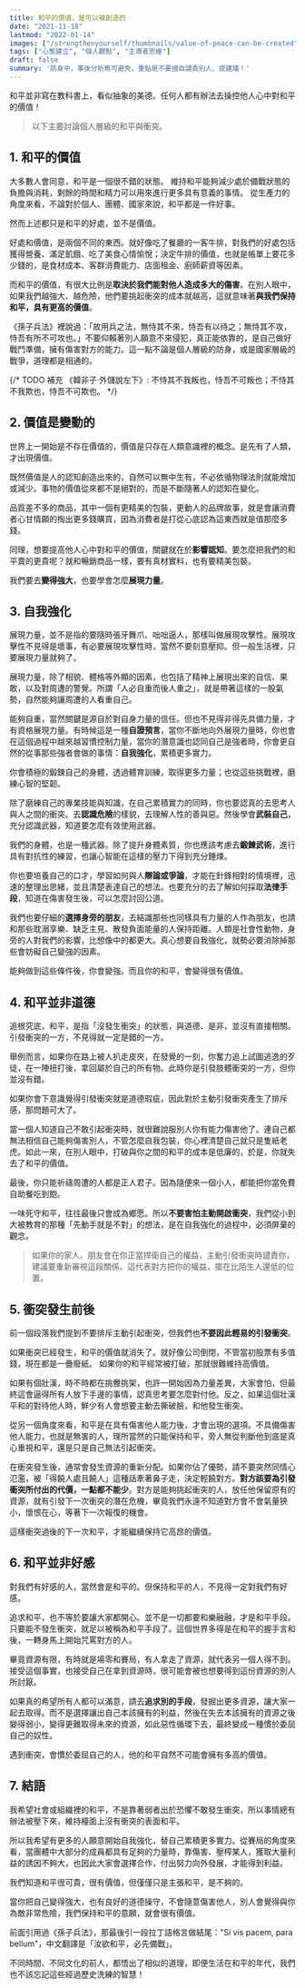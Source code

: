 ```yaml
---
title: 和平的價值，是可以被創造的
date: "2021-11-18"
lastmod: "2022-01-14"
images: ["/strengthenyourself/thumbnails/value-of-peace-can-be-created"]
tags: ["心態建立", "個人觀點", "主導者思維"]
draft: false
summary: '防身中，事後分析無可避免，重點是不要擅自譴責別人、提建議！'
---
```


和平並非寫在教科書上，看似抽象的美德。任何人都有辦法去操控他人心中對和平的價值！

<InArticleImage
  src="/strengthenyourself/thumbnails/value-of-peace-can-be-created"
  alt="文章封面圖片" 
/>

<TOCInline toc={props.toc} exclude="" toHeading={3} />


> 以下主要討論個人層級的和平與衝突。

## 1. 和平的價值

大多數人會同意，和平是一個很不錯的狀態。
維持和平能夠減少處於備戰狀態的負擔與消耗，剩餘的時間和精力可以用來進行更多具有意義的事情。
從生產力的角度來看，不論對於個人、團體、國家來說，和平都是一件好事。

然而上述都只是和平的好處，並不是價值。

好處和價值，是兩個不同的東西。就好像吃了餐廳的一客牛排，對我們的好處包括獲得營養、滿足飢餓、吃了美食心情愉悅；決定牛排的價值，也就是帳單上要花多少錢的，是食材成本、客群消費能力、店面租金、廚師薪資等因素。

而和平的價值，有很大比例是**取決於我們能對他人造成多大的傷害**。在別人眼中，如果我們越強大、越危險，他們要挑起衝突的成本就越高，這就意味著**與我們保持和平，具有更高的價值**。

《孫子兵法》裡說過：「故用兵之法，無恃其不來，恃吾有以待之；無恃其不攻，恃吾有所不可攻也。」不要仰賴著別人願意不來侵犯，真正能依靠的，是自己做好戰鬥準備，擁有傷害對方的能力。這一點不論是個人層級的防身，或是國家層級的戰爭，道理都是相通的。


{/* TODO 補充
《韓非子·外儲說左下》:	不恃其不我叛也，恃吾不可叛也；不恃其不我欺也，恃吾不可欺也。
*/}

## 2. 價值是變動的

世界上一開始是不存在價值的，價值是只存在人類意識裡的概念。是先有了人類，才出現價值。

既然價值是人的認知創造出來的，自然可以無中生有，不必依循物理法則就能增加或減少。事物的價值從來都不是絕對的，而是不斷隨著人的認知在變化。

品質差不多的商品，其中一個有更精美的包裝，更動人的品牌故事，就是會讓消費者心甘情願的掏出更多錢購買，因為消費者是打從心底認為這東西就是值那麼多錢。

同理，想要提高他人心中對和平的價值，關鍵就在於**影響認知**。要怎麼把我們的和平賣的更貴呢？就和暢銷商品一樣，要有真材實料，也有要精美包裝。

我們要去**變得強大**，也要學會怎麼**展現力量**。


## 3. 自我強化

展現力量，並不是指的要隨時張牙舞爪、咄咄逼人，那樣叫做展現攻擊性。展現攻擊性不見得是壞事，有必要展現攻擊性時，當然不要刻意壓抑。但一般生活裡，只要展現力量就夠了。

展現力量，除了相貌、體格等外顯的因素，也包括了精神上展現出來的自信、果敢，以及對周遭的警覺。所謂「人必自重而後人重之」，就是帶著這樣的一股氣勢，自然能夠讓周遭的人看重自己。

能夠自重，當然關鍵是源自於對自身力量的信任。但也不見得非得先具備力量，才有資格展現力量。有時候這是一種**自證預言**，當你不斷地向外展現力量時，你也會在這個過程中越來越習慣控制力量，當你的潛意識也認同自己是強者時，你會更自然的從事那些強者會做的事情：**自我強化**，累積更多實力。

你會積極的鍛鍊自己的身體，透過體育訓練，取得更多力量；也從這些挑戰裡，磨練心智的堅韌。

除了磨練自己的專業技能與知識，在自己累積實力的同時，你也要認真的去思考人與人之間的衝突。去**認識危險**的樣貌，去理解人性的善與惡。然後學會**武裝自己**，充分認識武器，知道要怎麼有效使用武器。

我們的身體，也是一種武器。除了提升身體素質，你也應該考慮去**鍛鍊武術**，進行具有對抗性的練習，也讓心智能在這樣的壓力下得到充分錘煉。

你也要培養自己的口才，學習如何與人**辯論或爭論**，才能在針鋒相對的情境裡，迅速的整理出思緒，並且清楚表達自己的想法。也要充分的去了解如何採取**法律手段**，知道在傷害發生後，可以怎麼討回公道。

我們也要仔細的**選擇身旁的朋友**，去結識那些也同樣具有力量的人作為朋友，也請和那些耽溺享樂、缺乏主見、散發負面能量的人保持距離。人類是社會性動物，身旁的人對我們的影響，比想像中的都更大。真心想要自我強化，就勢必要消除掉那些會妨礙自己變強的因素。

能夠做到這些條件後，你會變強。而且你的和平，會變得很有價值。

## 4. 和平並非道德

追根究底，和平，是指「沒發生衝突」的狀態，與道德、是非，並沒有直接相關。引發衝突的一方，不見得就一定是錯的一方。

舉例而言，如果你在路上被人扒走皮夾，在發覺的一刻，你奮力追上試圖逃逸的歹徒，在一陣扭打後，拿回屬於自己的所有物。此時你是引發肢體衝突的一方，但你並沒有錯。

如果你會下意識覺得引發衝突就是道德瑕疵，因此對於主動引發衝突產生了排斥感，那問題可大了。

當一個人知道自己不敢引起衝突時，就很難說服別人你有能力傷害他了。連自己都無法相信自己能夠傷害別人，不管怎麼自我包裝，你心裡清楚自己就只是隻紙老虎。如此一來，在別人眼中，打破與你之間的和平的成本是低廉的，於是，你就失去了和平的價值。

最後，你只能祈禱周遭的人都是正人君子。因為隨便來一個小人，都能把你當免費自助餐吃到飽。

一味死守和平，往往最後只會成為鄉愿。所以**不要害怕主動開啟衝突**，我們從小到大被教育的那種「先動手就是不對」的想法，是在自我強化的過程中，必須屏棄的觀念。

> 如果你的家人、朋友會在你正當捍衛自己的權益，主動引發衝突時譴責你，建議要重新審視這段關係。這代表對方把你的權益，擺在比陌生人還低的位置。

## 5. 衝突發生前後

前一個段落我們提到不要排斥主動引起衝突，但我們也**不要因此輕易的引發衝突**。

如果衝突已經發生，和平的價值就消失了。就好像公司倒閉，不管當初股票有多值錢，現在都是一疊廢紙。
如果你的和平經常被打破，那就很難維持高價值。

如果有個壯漢，時不時都在挑釁挑架，也許一開始因為力量差異，大家會怕，但最終這會逼得所有人放下手邊的事情，認真思考要怎麼對付他。反之，如果這個壯漢平和的對待他人時，鮮少有人會想要主動去撕破臉，和他發生衝突。

從另一個角度來看，和平是在具有傷害他人能力後，才會出現的選項。不具備傷害他人能力，也就是無害的人，理所當然的只能保持和平，旁人無從判斷他到底是真心重視和平，還是只是自己無法引起衝突。

在衝突發生後，通常會發生資源的重新分配。如果你佔了優勢，請不要突然同情心氾濫，被「得饒人處且饒人」這種話牽著鼻子走，決定輕饒對方。**對方該要為引發衝突所付出的代價，一點都不能少**。對方是能夠挑起衝突的人，放任他保留原有的資源，就有引發下一次衝突的潛在危機，畢竟我們永遠不知道對方會不會氣量狹小，懷恨在心，等著下一次報復的機會。

這樣衝突過後的下一次和平，才能繼續保持它高昂的價值。

## 6. 和平並非好感

對我們有好感的人，當然會是和平的。但保持和平的人，不見得一定對我們有好感。

追求和平，也不等於要讓大家都開心。並不是一切都要和樂融融，才是和平手段。只要能不發生衝突，就足以被稱為和平手段了。這個世界多得是在和平的握手言和後，一轉身馬上開始咒罵對方的人。

畢竟資源有限，有時就是場零和賽局，有人拿走了資源，就代表另一個人得不到。接受這個事實，也接受自己在拿到資源時，很可能會被也想要得到這份資源的別人所討厭。

如果真的希望所有人都可以滿意，請去**追求別的手段**，發掘出更多資源，讓大家一起去取得。而不是選擇讓出自己本該擁有的利益，然後在失去本該擁有的資源之後變得弱小，變得更難取得未來的資源，如此惡性循環下去，最終變成一種慣於委屈自己的奴性。

遇到衝突，會慣於委屈自己的人，他的和平自然不可能會擁有多高的價值。

## 7. 結語

我希望社會或組織裡的和平，不是靠著弱者出於恐懼不敢發生衝突，所以事情總有辦法被壓下來，維持檯面上沒有衝突的表面和平。

所以我希望有更多的人願意開始自我強化，替自己累積更多實力。從賽局的角度來看，當團體中大部分的成員都具有足夠的力量時，靠傷害、壓榨某人，獲取大量利益的誘因不夠大，也因此大家會選擇合作，付出努力向外發展，才能得到利益。

我們知道和平很可貴，很有價值，但僅僅只是主張和平，是不夠的。

當你把自己變得強大，也有良好的道德操守，不會隨意傷害他人，別人會覺得與你為敵非常危險，我們保持和平的意願，就會很有價值。

前面引用過《孫子兵法》，那最後引一段拉丁語格言做結尾："Si vis pacem, para bellum"，中文翻譯是「汝欲和平，必先備戰」。

不同時間、不同文化的前人，都悟出了相似的道理，即便生活在和平的年代，我們也不該忘記這些經過歷史洗練的智慧！
